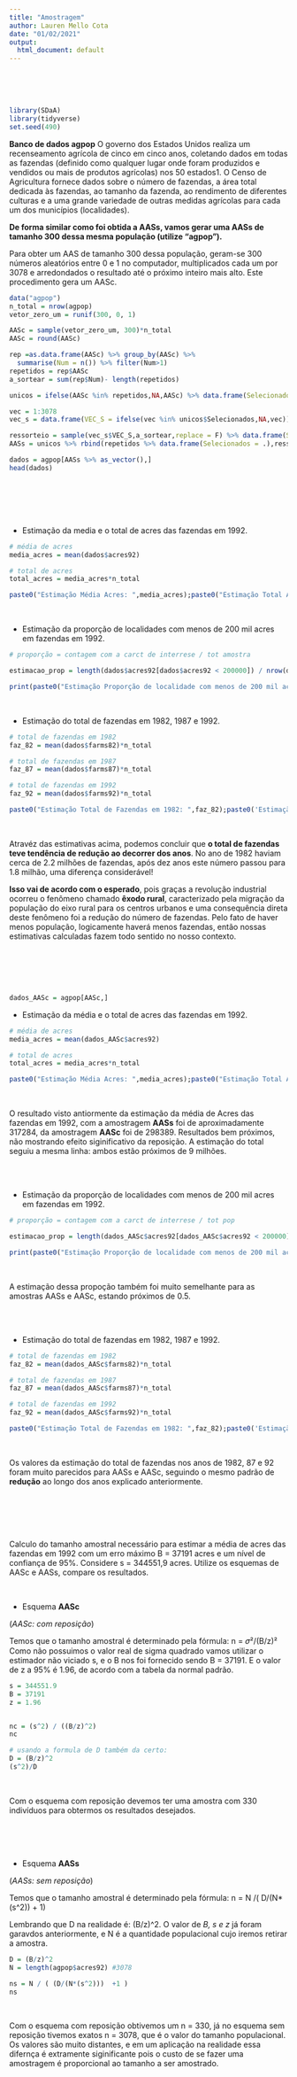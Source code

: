 ---
title: "Amostragem"
author: Lauren Mello Cota 
date: "01/02/2021"
output:
  html_document: default
---

\
\
\
```{r}
library(SDaA)
library(tidyverse)
set.seed(490)
```

**Banco de dados agpop**
O governo dos Estados Unidos realiza um recenseamento agrícola de cinco em cinco  anos,  coletando  dados  em  todas  as  fazendas  (definido  como  qualquer lugar onde foram produzidos e vendidos ou mais de produtos agrícolas) nos 50 estados1. O Censo de Agricultura fornece dados sobre o número de fazendas, a área total dedicada às fazendas, ao tamanho da fazenda, ao rendimento de diferentes culturas e a uma grande variedade de outras medidas agrícolas para cada  um  dos  municípios  (localidades).  

**De forma similar como foi obtida a AASs, vamos gerar uma AASs de tamanho 300 dessa mesma população (utilize “agpop”).**


Para obter um AAS de tamanho 300 dessa população, geram-se 300 números aleatórios entre 0 e 1 no computador,
multiplicados cada um por 3078 e arredondados o resultado até o próximo inteiro mais alto. Este procedimento gera um AASc. 


```{r message=FALSE, warning=FALSE}
data("agpop")
n_total = nrow(agpop)
vetor_zero_um = runif(300, 0, 1)

AASc = sample(vetor_zero_um, 300)*n_total
AASc = round(AASc)

rep =as.data.frame(AASc) %>% group_by(AASc) %>% 
  summarise(Num = n()) %>% filter(Num>1)
repetidos = rep$AASc
a_sortear = sum(rep$Num)- length(repetidos)

unicos = ifelse(AASc %in% repetidos,NA,AASc) %>% data.frame(Selecionados = .) %>% drop_na()

vec = 1:3078
vec_s = data.frame(VEC_S = ifelse(vec %in% unicos$Selecionados,NA,vec)) %>% drop_na()

ressorteio = sample(vec_s$VEC_S,a_sortear,replace = F) %>% data.frame(Selecionados=.)
AASs = unicos %>% rbind(repetidos %>% data.frame(Selecionados = .),ressorteio)

dados = agpop[AASs %>% as_vector(),]
head(dados)
```

\
\
\
\

- Estimação da media e o total de acres das fazendas em 1992.

```{r}
# média de acres
media_acres = mean(dados$acres92)

# total de acres
total_acres = media_acres*n_total

paste0("Estimação Média Acres: ",media_acres);paste0("Estimação Total Acres: ",total_acres)
```
\

- Estimação da proporção de localidades com menos de 200 mil acres em fazendas em 1992. 

```{r}
# proporção = contagem com a carct de interrese / tot amostra

estimacao_prop = length(dados$acres92[dados$acres92 < 200000]) / nrow(dados)

print(paste0("Estimação Proporção de localidade com menos de 200 mil acres: ",estimacao_prop))
```
\

- Estimação do total de fazendas em 1982, 1987 e 1992.

```{r}
# total de fazendas em 1982
faz_82 = mean(dados$farms82)*n_total

# total de fazendas em 1987
faz_87 = mean(dados$farms87)*n_total

# total de fazendas em 1992
faz_92 = mean(dados$farms92)*n_total

paste0("Estimação Total de Fazendas em 1982: ",faz_82);paste0('Estimação Total de Fazendas em 1987: ',faz_87);paste0('Estimação Total de Fazendas em 1992: ',faz_92)

```
\

Atravéz das estimativas acima, podemos concluir que **o total de fazendas teve tendência de redução ao decorrer dos anos**. No ano de 1982 haviam cerca de 2.2 milhões de fazendas, após dez anos este número passou para 1.8 milhão, uma diferença considerável!

**Isso vai de acordo com o esperado**, pois graças a revolução industrial ocorreu o fenômeno chamado **êxodo rural**, caracterizado pela migração da população do eixo rural para os centros urbanos e uma consequência direta deste fenômeno foi a redução do número de fazendas. Pelo fato de haver menos população, logicamente haverá menos fazendas, então nossas estimativas calculadas fazem todo sentido no nosso contexto. 

\
\
\
\


```{r}
dados_AASc = agpop[AASc,]
```


- Estimação da média e o total de acres das fazendas em 1992.

```{r}
# média de acres
media_acres = mean(dados_AASc$acres92)

# total de acres
total_acres = media_acres*n_total

paste0("Estimação Média Acres: ",media_acres);paste0("Estimação Total Acres: ",total_acres)
```
\

O resultado visto antiormente da estimação da média de Acres das fazendas em 1992, com a amostragem **AASs** foi de aproximadamente 317284, da amostragem **AASc** foi de 298389. Resultados bem próximos, não mostrando efeito siginificativo da reposição. A estimação do total seguiu a mesma linha: ambos estão próximos de 9 milhões.

\
\

- Estimação da proporção de localidades com menos de 200 mil acres em fazendas em 1992. 

```{r}
# proporção = contagem com a carct de interrese / tot pop

estimacao_prop = length(dados_AASc$acres92[dados_AASc$acres92 < 200000]) / nrow(dados_AASc)

print(paste0("Estimação Proporção de localidade com menos de 200 mil acres: ",estimacao_prop))
```
\

A estimação dessa propoção também foi muito semelhante para as amostras AASs e AASc, estando próximos de 0.5.

\
\

- Estimação do total de fazendas em 1982, 1987 e 1992.

```{r}
# total de fazendas em 1982
faz_82 = mean(dados_AASc$farms82)*n_total

# total de fazendas em 1987
faz_87 = mean(dados_AASc$farms87)*n_total

# total de fazendas em 1992
faz_92 = mean(dados_AASc$farms92)*n_total

paste0("Estimação Total de Fazendas em 1982: ",faz_82);paste0('Estimação Total de Fazendas em 1987: ',faz_87);paste0('Estimação Total de Fazendas em 1992: ',faz_92)

```
\

Os valores da estimação do total de fazendas nos anos de 1982, 87 e 92 foram muito parecidos para AASs e AASc, seguindo o mesmo padrão de **redução** ao longo dos anos explicado anteriormente.

\
\
\
\




Calculo do tamanho amostral necessário para estimar a média de acres das fazendas em 1992 com um erro máximo B = 37191 acres e um nível de confiança de 95%. Considere s = 344551,9 acres. Utilize os esquemas de AASc e AASs, compare os resultados.

\

- Esquema **AASc**

(*AASc: com reposição*)

Temos que o tamanho amostral é determinado pela fórmula: n = 𝜎²/(B/z)²
Como não possuimos o valor real de sigma quadrado vamos utilizar o estimador não viciado s, e o B nos foi fornecido sendo B = 37191. E o valor de z a 95% é 1.96, de acordo com a tabela da normal padrão.

```{r}
s = 344551.9
B = 37191
z = 1.96


nc = (s^2) / ((B/z)^2)
nc

# usando a formula de D também da certo:
D = (B/z)^2
(s^2)/D

``` 
\

Com o esquema com reposição devemos ter uma amostra com 330 indivíduos para obtermos os resultados desejados.

\
\
\

- Esquema **AASs**

(*AASs: sem reposição*)

Temos que o tamanho amostral é determinado pela fórmula:  n = N /( D/(N*(s^2))  +  1)

Lembrando que D na realidade é: (B/z)^2.
O valor de *B, s e z* já foram garavdos anteriormente, e N é a quantidade populacional cujo iremos retirar a amostra.


```{r}
D = (B/z)^2
N = length(agpop$acres92) #3078

ns = N / ( (D/(N*(s^2)))  +1 )
ns

```
\

Com o esquema com reposição obtivemos um n = 330, já no esquema sem reposição tivemos exatos n = 3078, que é o valor do tamanho populacional. Os valores são muito distantes, e em um aplicação na realidade essa difernça é extramente siginificante pois o custo de se fazer uma amostragem é proporcional ao tamanho a ser amostrado.


